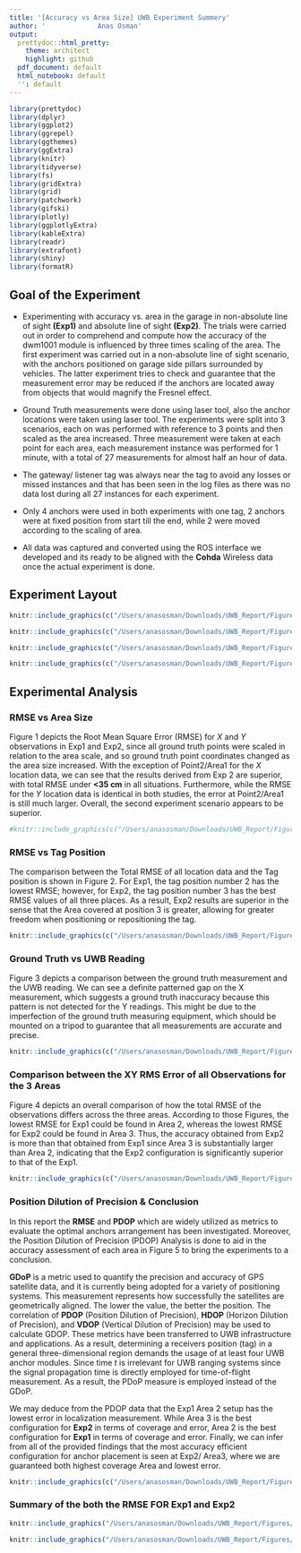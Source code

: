 ```yaml
---
title: '[Accuracy vs Area Size] UWB Experiment Summery'
author: '             Anas Osman'
output:
  prettydoc::html_pretty:
    theme: architect
    highlight: github
  pdf_document: default
  html_notebook: default
  '': default
---
```


```r
library(prettydoc)
library(dplyr)
library(ggplot2)
library(ggrepel)
library(ggthemes)
library(ggExtra)
library(knitr)
library(tidyverse)
library(fs)
library(gridExtra)
library(grid)
library(patchwork)
library(gifski)
library(plotly)
library(ggplotlyExtra)
library(kableExtra)
library(readr)
library(extrafont)
library(shiny)
library(formatR)
```

## Goal of the Experiment

* Experimenting with accuracy vs. area in the garage in non-absolute line of sight **(Exp1)** and absolute line of sight **(Exp2)**. The trials were carried out in order to comprehend and compute how the accuracy of the dwm1001 module is influenced by three times scaling of the area. The first experiment was carried out in a non-absolute line of sight scenario, with the anchors positioned on garage side pillars surrounded by vehicles. The latter experiment tries to check and guarantee that the measurement error may be reduced if the anchors are located away from objects that would magnify the Fresnel effect.

* Ground Truth measurements were done using laser tool, also the anchor locations were taken using laser tool. The experiments were split into 3 scenarios, each on was performed with reference to 3 points and then scaled as the area increased. Three measurement were taken at each point for each area, each measurement instance was performed for 1 minute, with a total of 27 measurements for almost half an hour of data.

* The gateway/ listener tag was always near the tag to avoid any losses or missed instances and that has been seen in the log files as there was no data lost during all 27 instances for each experiment.

* Only 4 anchors were used in both experiments with one tag, 2 anchors were at fixed position from start till the end, while 2 were moved according to the scaling of area.

* All data was captured and converted using the ROS interface we developed and its ready to be aligned with the **Cohda** Wireless data once the actual experiment is done.


## Experiment Layout


```r
knitr::include_graphics(c("/Users/anasosman/Downloads/UWB_Report/Figures/Area.1.png","/Users/anasosman/Downloads/UWB_Report/Figures/map2.png"))
```

```r
knitr::include_graphics(c("/Users/anasosman/Downloads/UWB_Report/Figures/Area1.1.png","/Users/anasosman/Downloads/UWB_Report/Figures/Area1.2.png"))
```

```r
knitr::include_graphics(c("/Users/anasosman/Downloads/UWB_Report/Figures/Area2.1.png","/Users/anasosman/Downloads/UWB_Report/Figures/Area2.2.png"))
```


```r
knitr::include_graphics(c("/Users/anasosman/Downloads/UWB_Report/Figures/Area3.1.png","/Users/anasosman/Downloads/UWB_Report/Figures/Area3.2.png"))
```


## Experimental Analysis

### RMSE vs Area Size

Figure 1 depicts the Root Mean Square Error (RMSE) for *X* and *Y* observations in Exp1 and Exp2, since all ground truth points were scaled in relation to the area scale, and so ground truth point coordinates changed as the area size increased. With the exception of Point2/Area1 for the *X* location data, we can see that the results derived from Exp 2 are superior, with total RMSE under **<35 cm** in all situations. Furthermore, while the RMSE for the *Y* location data is identical in both studies, the error at Point2/Area1 is still much larger. Overall, the second experiment scenario appears to be superior.

```r
#knitr::include_graphics(c("/Users/anasosman/Downloads/UWB_Report/Figures/Exp1.png","/Users/anasosman/Downloads/UWB_Report/Figures/Exp200005.png"))
```
### RMSE vs Tag Position

The comparison between the Total RMSE of all location data and the Tag position is shown in Figure 2. For Exp1, the tag position number 2 has the lowest RMSE; however, for Exp2, the tag position number 3 has the best RMSE values of all three places. As a result, Exp2 results are superior in the sense that the Area covered at position 3 is greater, allowing for greater freedom when positioning or repositioning the tag.

```r
knitr::include_graphics(c("/Users/anasosman/Downloads/UWB_Report/Figures/Exp1.2.png","/Users/anasosman/Downloads/UWB_Report/Figures/Exp200004.png"))
```

### Ground Truth vs UWB Reading

Figure 3 depicts a comparison between the ground truth measurement and the UWB reading. We can see a definite patterned gap on the X measurement, which suggests a ground truth inaccuracy because this pattern is not detected for the Y readings. This might be due to the imperfection of the ground truth measuring equipment, which should be mounted on a tripod to guarantee that all measurements are accurate and precise.

```r
knitr::include_graphics(c("/Users/anasosman/Downloads/UWB_Report/Figures/Exp1.3.png","/Users/anasosman/Downloads/UWB_Report/Figures/Exp200003.png"))
```


### Comparison between the XY RMS Error of all Observations for the 3 Areas

Figure 4 depicts an overall comparison of how the total RMSE of the observations differs across the three areas. According to those Figures, the lowest RMSE for Exp1 could be found in Area 2, whereas the lowest RMSE for Exp2 could be found in Area 3. Thus, the accuracy obtained from Exp2 is more than that obtained from Exp1 since Area 3 is substantially larger than Area 2, indicating that the Exp2 configuration is significantly superior to that of the Exp1.

```r
knitr::include_graphics(c("/Users/anasosman/Downloads/UWB_Report/Figures/Exp10004.png","/Users/anasosman/Downloads/UWB_Report/Figures/Exp200002.png"))
```

### Position Dilution of Precision & Conclusion
In this report the **RMSE** and **PDOP** which are widely utilized as metrics to evaluate the optimal anchors arrangement has been investigated. Moreover, the Position Dilution of Precision (PDOP) Analysis is done to aid in the accuracy assessment of each area in Figure 5 to bring the experiments to a conclusion. 

**GDoP** is a metric used to quantify the precision and accuracy of GPS satellite data, and it is currently being adopted for a variety of positioning systems. This measurement represents how successfully the satellites are geometrically aligned. The lower the value, the better the position. The correlation of **PDOP** (Position Dilution of Precision), **HDOP** (Horizon Dilution of Precision), and **VDOP** (Vertical Dilution of Precision) may be used to calculate GDOP. These metrics have been transferred to UWB infrastructure and applications. As a result, determining a receivers position (tag) in a general three-dimensional region demands the usage of at least four UWB anchor modules. Since time $t$ is irrelevant for UWB ranging systems since the signal propagation time is directly employed for time-of-flight measurement. As a result, the PDoP measure is employed instead of the GDoP.

We may deduce from the PDOP data that the Exp1 Area 2 setup has the lowest error in localization measurement. While Area 3 is the best configuration for **Exp2** in terms of coverage and error, Area 2 is the best configuration for **Exp1** in terms of coverage and error. Finally, we can infer from all of the provided findings that the most accuracy efficient configuration for anchor placement is seen at Exp2/ Area3, where we are guaranteed both highest coverage Area and lowest error. 

```r
knitr::include_graphics(c("/Users/anasosman/Downloads/UWB_Report/Figures/Exp1.5.png","/Users/anasosman/Downloads/UWB_Report/Figures/Exp200001.png"))
```
### Summary of the both the RMSE FOR Exp1 and Exp2

```r
knitr::include_graphics("/Users/anasosman/Downloads/UWB_Report/Figures/Exp1Table.png")
```

```r
knitr::include_graphics("/Users/anasosman/Downloads/UWB_Report/Figures/TableExp2.png")
```



